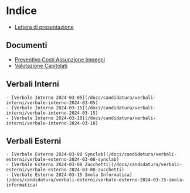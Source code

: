 # Indice

- [Lettera di presentazione](candidatura/lettera-di-presentazione)

## Documenti

- [Preventivo Costi Assunzione Impegni](/docs/candidatura/preventivo-costi-assunzione-impegni)
- [Valutazione Capitolati](/docs/candidatura/valutazione-capitolati)

## Verbali Interni

	- [Verbale Interno 2024-03-05](/docs/candidatura/verbali-interni/verbale-interno-2024-03-05)
	- [Verbale Interno 2024-03-15](/docs/candidatura/verbali-interni/verbale-interno-2024-03-15)
	- [Verbale Interno 2024-03-18](/docs/candidatura/verbali-interni/verbale-interno-2024-03-18)

## Verbali Esterni

	- [Verbale Esterno 2024-03-08 Synclab](/docs/candidatura/verbali-esterni/verbale-esterno-2024-03-08-synclab)
	- [Verbale Esterno 2024-03-08 Zucchetti](/docs/candidatura/verbali-esterni/verbale-esterno-2024-03-08-zucchetti)
	- [Verbale Esterno 2024-03-15 Imola Informatica](/docs/candidatura/verbali-esterni/verbale-esterno-2024-03-15-imola-informatica)
